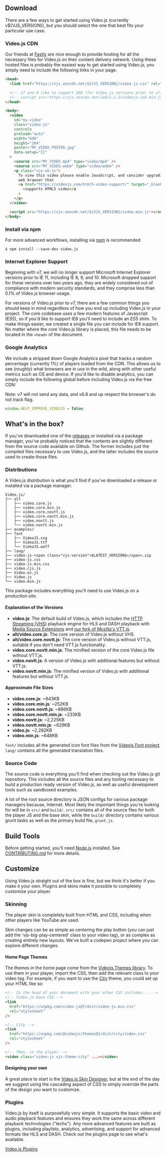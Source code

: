 ## Download

There are a few ways to get started using Video.js (currently v${VJS_VERSION}), but you should select the one that best fits your particular use case.

### Video.js CDN

Our friends at [Fastly](http://fastly.com) are nice enough to provide hosting for all the necessary files for Video.js on their content delivery network. Using these hosted files is probably the easiest way to get started using Video.js, you simply need to include the following links in your page.

```html
<head>
  <link href="https://vjs.zencdn.net/${VJS_VERSION}/video-js.css" rel="stylesheet" />

  <!-- If you'd like to support IE8 (for Video.js versions prior to v7) -->
  <!-- <script src="https://vjs.zencdn.net/ie8/1.1.2/videojs-ie8.min.js"></script> -->
</head>

<body>
  <video
    id="my-video"
    class="video-js"
    controls
    preload="auto"
    width="640"
    height="264"
    poster="MY_VIDEO_POSTER.jpg"
    data-setup="{}"
  >
    <source src="MY_VIDEO.mp4" type="video/mp4" />
    <source src="MY_VIDEO.webm" type="video/webm" />
    <p class="vjs-no-js">
      To view this video please enable JavaScript, and consider upgrading to a
      web browser that
      <a href="https://videojs.com/html5-video-support/" target="_blank"
        >supports HTML5 video</a
      >
    </p>
  </video>

  <script src="https://vjs.zencdn.net/${VJS_VERSION}/video.min.js"></script>
</body>
```

### Install via npm

For more advanced workflows, installing via [npm](http://npmjs.com) is recommended

```
$ npm install --save-dev video.js
```

### Internet Explorer Support

Beginning with v7, we will no longer support Microsoft Internet Explorer versions prior to IE 11, including IE 8, 9, and 10. Microsoft dropped support for these versions over two years ago, they are widely considered out of compliance with modern security standards, and they comprise less than 0.1% of Video.js browser usage.

For versions of Video.js prior to v7, there are a few common things you should keep in mind regardless of how you end up including Video.js in your project. The core codebase uses a few modern features of Javascript (ES5), so if you'd like to support IE8 you'll need to include an ES5 shim. To make things easier, we created a single file you can include for IE8 support. No matter where the core Video.js library is placed, this file needs to be located in the <code>&lt;head&gt;</code> of the document.

### Google Analytics

We include a stripped down Google Analytics pixel that tracks a random percentage (currently 1%) of players loaded from the CDN. This allows us to see (roughly) what browsers are in use in the wild, along with other useful metrics such as OS and device. If you'd like to disable analytics, you can simply include the following global before including Video.js via the free CDN:

Note: v7 will not send any data, and v6.8 and up respect the browser's do not track flag.

```javascript
window.HELP_IMPROVE_VIDEOJS = false;
```

## What's in the box?

If you've downloaded one of the [releases](https://github.com/videojs/Video.js/releases) or installed via a package manager, you've probably noticed that the contents are slightly different from the source code available on Github. The former includes just the compiled files necessary to use Video.js, and the latter includes the source used to create those files.

### Distributions

A Video.js distribution is what you'll find if you've downloaded a release or installed via a package manager.

```
Video.js/
├── alt
│   ├── video.core.js
│   ├── video.core.min.js
│   ├── video.core.novtt.js
│   ├── video.core.novtt.min.js
│   ├── video.novtt.js
│   └── video.novtt.min.js
├── examples/
├── font
│   ├── VideoJS.svg
│   ├── VideoJS.ttf
│   └── VideoJS.woff
├── lang/
├── video-js-<span class="vjs-version">$LATEST_VERSION$</span>.zip
├── video-js.css
├── video-js.min.css
├── video.cjs.js
├── Video.es.js
├── Video.js
└── video.min.js
```

This package includes everything you'll need to use Video.js on a production site.

#### Explanation of the Versions

- **video.js**: The default build of Video.js, which includes the [HTTP Streaming (VHS)](https://github.com/videojs/http-streaming) playback engine for HLS and DASH playback with [Media Source Extensions](https://developer.mozilla.org/en-US/docs/Web/API/Media_Source_Extensions_API) and [our fork of Mozilla's VTT.js](https://github.com/videojs/vtt.js/).
- **alt/video.core.js**: The core version of Video.js without VHS.
- **alt/video.core.novtt.js**: The core version of Video.js without VTT.js, suitable if you don't need VTT.js functionality.
- **video.core.novtt.min.js**: The minified version of the core Video.js file without VTT.js.
- **video.novtt.js**: A version of Video.js with additional features but without VTT.js.
- **video.novtt.min.js**: The minified version of Video.js with additional features but without VTT.js.

#### Approximate File Sizes

- **video.core.js**: ~943KB
- **video.core.min.js**: ~252KB
- **video.core.novtt.js**: ~886KB
- **video.core.novtt.min.js**: ~233KB
- **video.novtt.js**: ~2,225KB
- **video.novtt.min.js**: ~629KB
- **video.js**: ~2,282KB
- **video.min.js**: ~648KB

<code>font/</code> includes all the generated icon font files from the [Videojs Font project](https://github.com/videojs/font). <code>lang/</code> contains all the generated translation files.

### Source Code

The source code is everything you'll find when checking out the Video.js git repository. This includes all the source files and any tooling necessary to build a production ready version of Video.js, as well as useful development tools such as sandboxed examples.

A lot of the root source directory is JSON configs for various package managers because, Internet. Most likely the important things you're looking for will be in <code>src/</code> and <code>build/</code>. <code>src/</code> contains all of the source files for both the player JS and the base skin, while the <code>build/</code> directory contains various grunt tasks as well as the primary build file, <code>grunt.js</code>.

## Build Tools

Before getting started, you'll need [Node.js](https://nodejs.org/) installed. See [CONTRIBUTING.md](https://github.com/videojs/video.js/blob/main/CONTRIBUTING.md#contributing-code) for more details.

## Customize

Using Video.js straight out of the box is fine, but we think it's better if you make it your own. Plugins and skins make it possible to completely customize your player.

### Skinning

The player skin is completely built from HTML and CSS, including when other players like YouTube are used.

Skin changes can be as simple as centering the play button (you can just add the 'vjs-big-play-centered' class to your video tag), or as complex as creating entirely new layouts. We've built a codepen project where you can explore different changes.

#### Home Page Themes

The themes in the home page come from the [Videojs Themes library](https://github.com/videojs/themes). To use them in your player, import the CSS, then add the relevant class to your video tag. For example, if you want to use the [City](/city) theme, you could set up your HTML like so:

```html
<!-- In the head of your document with your other CSS includes... -->
<!-- Video.js base CSS -->
<link
  href="https://unpkg.com/video.js@7/dist/video-js.min.css"
  rel="stylesheet"
/>

<!-- City -->
<link
  href="https://unpkg.com/@videojs/themes@1/dist/city/index.css"
  rel="stylesheet"
/>

<!-- Then, in the player -->
<video class="video-js vjs-theme-city" ...></video>
```

#### Designing your own

A great place to start is the [Video.js Skin Designer](https://codepen.io/heff/pen/EarCt), but at the end of the day we suggest using the cascading aspect of CSS to simply override the parts of the design you want to customize.

### Plugins

Video.js by itself is purposefully very simple. It supports the basic video and audio playback features and ensures they work the same across different playback technologies ("techs"). Any more advanced features are built as plugins, including playlists, analytics, advertising, and support for advanced formats like HLS and DASH. Check out the plugins page to see what's available.

[Video.js Plugins](/plugins)
